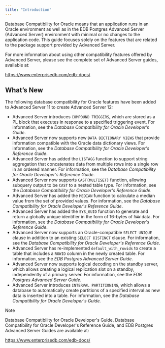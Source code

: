 ```yaml
---
title: "Introduction"
---
```




Database Compatibility for Oracle means that an application runs in an Oracle environment as well as in the EDB Postgres Advanced Server (Advanced Server) environment with minimal or no changes to the application code. This guide focuses solely on the features that are related to the package support provided by Advanced Server.

For more information about using other compatibility features offered by Advanced Server, please see the complete set of Advanced Server guides, available at:

<https://www.enterprisedb.com/edb-docs/>

## What’s New

The following database compatibility for Oracle features have been added to Advanced Server 11 to create Advanced Server 12:

  - Advanced Server introduces `COMPOUND TRIGGERS`, which are stored as a PL block that executes in response to a specified triggering event. For information, see the *Database Compatibility for Oracle Developer’s Guide*.
  - Advanced Server now supports new `DATA DICTIONARY VIEWS` that provide information compatible with the Oracle data dictionary views. For information, see the *Database Compatibility for Oracle Developer's Reference Guide*.
  - Advanced Server has added the `LISTAGG` function to support string aggregation that concatenates data from multiple rows into a single row in an ordered manner. For information, see the *Database Compatibility for Oracle Developer's Reference Guide*.
  - Advanced Server now supports `CAST(MULTISET)` function, allowing subquery output to be `CAST` to a nested table type. For information, see the *Database Compatibility for Oracle Developer's Reference Guide*.
  - Advanced Server has added the `MEDIAN` function to calculate a median value from the set of provided values. For information, see the *Database Compatibility for Oracle Developer's Reference Guide*.
  - Advanced Server has added the `SYS_GUID` function to generate and return a globally unique identifier in the form of 16-bytes of `RAW` data. For information, see the *Database Compatibility for Oracle Developer's Reference Guide*.
  - Advanced Server now supports an Oracle-compatible `SELECT UNIQUE` clause in addition to an existing `SELECT DISTINCT` clause. For information, see the *Database Compatibility for Oracle Developer's Reference Guide*.
  - Advanced Server has re-implemented `default_with_rowids` to create a table that includes a `ROWID` column in the newly created table. For information, see the *EDB Postgres Advanced Server Guide*.
  - Advanced Server now supports logical decoding on the standby server, which allows creating a logical replication slot on a standby, independently of a primary server. For information, see the *EDB Postgres Advanced Server Guide*.
  - Advanced Server introduces `INTERVAL PARTITIONING`, which allows a database to automatically create partitions of a specified interval as new data is inserted into a table. For information, see the *Database Compatibility for Oracle Developer's Guide.*

<div class="note">

<div class="title">

Note

</div>

Database Compatibility for Oracle Developer's Guide, Database Compatibility for Oracle Developer's Reference Guide, and EDB Postgres Advanced Server Guides are available at:

<https://www.enterprisedb.com/edb-docs/>

</div>
